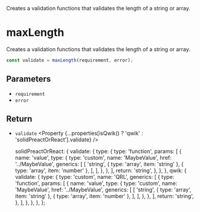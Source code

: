 
<Title>maxLength</Title>
<Description>
  Creates a validation functions that validates the length of a string or array.
</Description>

# maxLength

Creates a validation functions that validates the length of a string or array.

```ts
const validate = maxLength(requirement, error);
```

## Parameters

- `requirement` <Property type="number" />
- `error` <Property type="string" />

## Return

- `validate` <Property {...properties[isQwik() ? 'qwik' : 'solidPreactOrReact'].validate} />

  solidPreactOrReact: {
    validate: {
      type: {
        type: 'function',
        params: [
          {
            name: 'value',
            type: {
              type: 'custom',
              name: 'MaybeValue',
              href: '../MaybeValue',
              generics: [
                [
                  'string',
                  { type: 'array', item: 'string' },
                  { type: 'array', item: 'number' },
                ],
              ],
            },
          },
        ],
        return: 'string',
      },
    },
  },
  qwik: {
    validate: {
      type: {
        type: 'custom',
        name: 'QRL',
        generics: [
          {
            type: 'function',
            params: [
              {
                name: 'value',
                type: {
                  type: 'custom',
                  name: 'MaybeValue',
                  href: '../MaybeValue',
                  generics: [
                    [
                      'string',
                      { type: 'array', item: 'string' },
                      { type: 'array', item: 'number' },
                    ],
                  ],
                },
              },
            ],
            return: 'string',
          },
        ],
      },
    },
  },
};
